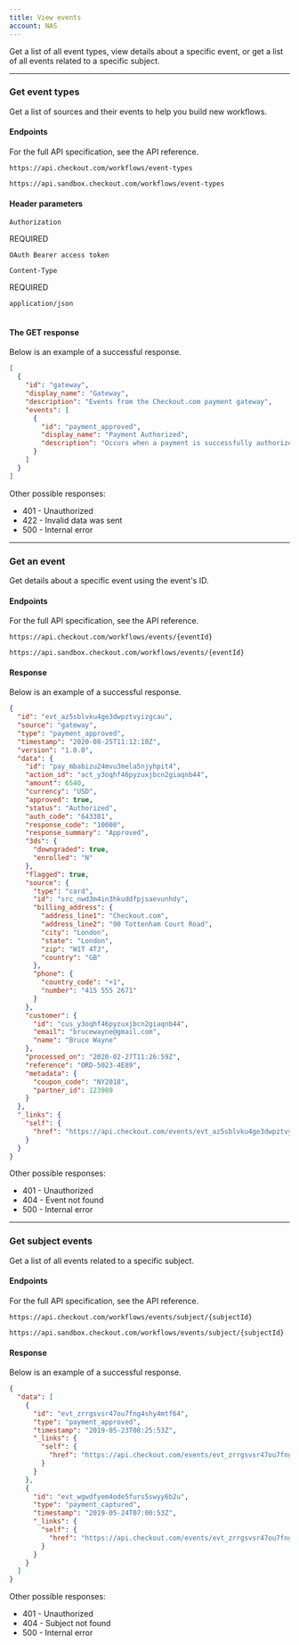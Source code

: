 ```yaml
---
title: View events
account: NAS
---
```


Get a list of all event types, view details about a specific event, or get a list of all events related to a specific subject.

---

### Get event types

Get a list of sources and their events to help you build new workflows.

#### Endpoints

For the full API specification, see the <ExternalLink href="https://api-reference.checkout.com/preview/crusoe/" target="_blank">API reference</ExternalLink>.

<tabs>
<tab title='Live'>
<LineCodeWrapper type="get">

`https://api.checkout.com/workflows/event-types`

</LineCodeWrapper>
</tab>
<tab title='Sandbox'>
<LineCodeWrapper type="get">

`https://api.sandbox.checkout.com/workflows/event-types`

</LineCodeWrapper>
</tab>
</tabs>

#### Header parameters

<Table>
<TableHead headers={['Header','Value']}/>
<TableBody>
<TableRow>
<TableCell>

`Authorization`

<StatusTag type='required'>

REQUIRED

</StatusTag>

</TableCell>
<TableCell>

`OAuth Bearer access token`

</TableCell>
</TableRow>
<TableRow>
<TableCell>

`Content-Type`

<StatusTag type='required'>

REQUIRED

</StatusTag>

</TableCell>
<TableCell>

`application/json`

</TableCell>
</TableRow>
</TableBody>
</Table>

#### The GET response

Below is an example of a successful response.

```json withBorder
[
  {
    "id": "gateway",
    "display_name": "Gateway",
    "description": "Events from the Checkout.com payment gateway",
    "events": [
      {
        "id": "payment_approved",
        "display_name": "Payment Authorized",
        "description": "Occurs when a payment is successfully authorized by the Checkout.com payment gateway"
      }
    ]
  }
]
```

Other possible responses: 

- 401 - Unauthorized
- 422 - Invalid data was sent
- 500 - Internal error

---

### Get an event

Get details about a specific event using the event's ID.

#### Endpoints

For the full API specification, see the <ExternalLink href="https://api-reference.checkout.com/preview/crusoe/" target="_blank">API reference</ExternalLink>.

<tabs>
<tab title='Live'>
<LineCodeWrapper type="get">

`https://api.checkout.com/workflows/events/{eventId}`

</LineCodeWrapper>
</tab>
<tab title='Sandbox'>
<LineCodeWrapper type="get">

`https://api.sandbox.checkout.com/workflows/events/{eventId}`

</LineCodeWrapper>
</tab>
</tabs>

#### Response

Below is an example of a successful response.

```json withBorder
{
  "id": "evt_az5sblvku4ge3dwpztvyizgcau",
  "source": "gateway",
  "type": "payment_approved",
  "timestamp": "2020-08-25T11:12:10Z",
  "version": "1.0.0",
  "data": {
    "id": "pay_mbabizu24mvu3mela5njyhpit4",
    "action_id": "act_y3oqhf46pyzuxjbcn2giaqnb44",
    "amount": 6540,
    "currency": "USD",
    "approved": true,
    "status": "Authorized",
    "auth_code": "643381",
    "response_code": "10000",
    "response_summary": "Approved",
    "3ds": {
      "downgraded": true,
      "enrolled": "N"
    },
    "flagged": true,
    "source": {
      "type": "card",
      "id": "src_nwd3m4in3hkuddfpjsaevunhdy",
      "billing_address": {
        "address_line1": "Checkout.com",
        "address_line2": "90 Tottenham Court Road",
        "city": "London",
        "state": "London",
        "zip": "W1T 4TJ",
        "country": "GB"
      },
      "phone": {
        "country_code": "+1",
        "number": "415 555 2671"
      }
    },
    "customer": {
      "id": "cus_y3oqhf46pyzuxjbcn2giaqnb44",
      "email": "brucewayne@gmail.com",
      "name": "Bruce Wayne"
    },
    "processed_on": "2020-02-27T11:26:59Z",
    "reference": "ORD-5023-4E89",
    "metadata": {
      "coupon_code": "NY2018",
      "partner_id": 123989
    }
  },
  "_links": {
    "self": {
      "href": "https://api.checkout.com/events/evt_az5sblvku4ge3dwpztvyizgcau"
    }
  }
}
```

Other possible responses:

- 401 - Unauthorized
- 404 - Event not found
- 500 - Internal error

---

### Get subject events

Get a list of all events related to a specific subject.

#### Endpoints

For the full API specification, see the <ExternalLink href="https://api-reference.checkout.com/preview/crusoe/" target="_blank">API reference</ExternalLink>.

<tabs>
<tab title='Live'>
<LineCodeWrapper type="get">

`https://api.checkout.com/workflows/events/subject/{subjectId}`

</LineCodeWrapper>
</tab>
<tab title='Sandbox'>
<LineCodeWrapper type="get">

`https://api.sandbox.checkout.com/workflows/events/subject/{subjectId}`

</LineCodeWrapper>
</tab>
</tabs>

#### Response

Below is an example of a successful response.

```json withBorder
{
  "data": [
    {
      "id": "evt_zrrgsvsr47ou7fng4shy4mtf64",
      "type": "payment_approved",
      "timestamp": "2019-05-23T08:25:53Z",
      "_links": {
        "self": {
          "href": "https://api.checkout.com/events/evt_zrrgsvsr47ou7fng4shy4mtf64"
        }
      }
    },
    {
      "id": "evt_wgwdfyem4ode5furs5swyy6b2u",
      "type": "payment_captured",
      "timestamp": "2019-05-24T07:00:53Z",
      "_links": {
        "self": {
          "href": "https://api.checkout.com/events/evt_zrrgsvsr47ou7fng4shy4mtf64"
        }
      }
    }
  ]
}
```

Other possible responses: 

- 401 - Unauthorized
- 404 - Subject not found
- 500 - Internal error
